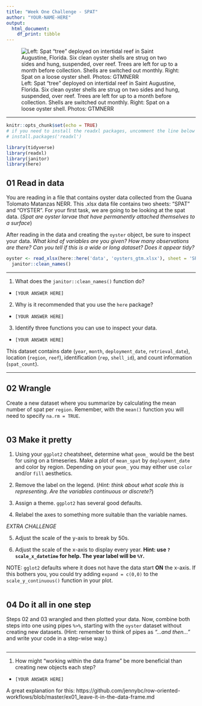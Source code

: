 ```yaml
---
title: "Week One Challenge - SPAT"
author: "YOUR-NAME-HERE"
output:
  html_document:
    df_print: tibble
---
```


![Left: Spat "tree" deployed on intertidal reef in Saint Augustine, Florida. Six clean oyster shells are strug on two sides and hung, suspended, over reef. Trees are left for up to a month before collection. Shells are switched out monthly. Right: Spat on a loose oyster shell. Photos: GTMNERR](ext/spat_cropped.png)

***

```r
knitr::opts_chunk$set(echo = TRUE)
# if you need to install the readxl packages, uncomment the line below
# install.packages('readxl')

library(tidyverse)
library(readxl)
library(janitor)
library(here)

```

## 01 Read in data

You are reading in a file that contains oyster data collected from the Guana Tolomato Matanzas NERR. This .xlsx data file contains two sheets: "SPAT" and "OYSTER". For your first task, we are going to be looking at the spat data. (*Spat are oyster larvae that have permanently attached themselves to a surface*)

After reading in the data and creating the `oyster` object, be sure to inspect your data. *What kind of variables are you given? How many observations are there? Can you tell if this is a wide or long dataset? Does it appear tidy?*

```r
oyster <- read_xlsx(here::here('data', 'oysters_gtm.xlsx'), sheet = 'SPAT') %>%
  janitor::clean_names()
```

***

1.   What does the `janitor::clean_names()` function do? 

*     [YOUR ANSWER HERE]

2.   Why is it recommended that you use the `here` package? 

*     [YOUR ANSWER HERE]

3.   Identify three functions you can use to inspect your data. 

*     [YOUR ANSWER HERE]


This dataset contains date (`year`, `month`, `deployment_date`, `retrieval_date`), location (`region`, `reef`), identification (`rep`, `shell_id`), and count information (`spat_count`). 


***

## 02 Wrangle

Create a new dataset where you summarize by calculating the mean number of spat per `region`. Remember, with the `mean()` function you will need to specify `na.rm = TRUE`.

```r


  
```

## 03 Make it pretty

1.   Using your `ggplot2` cheatsheet, determine what `geom_` would be the best for using on a timeseries. Make a plot of `mean_spat` by `deployment_date` and color by region. Depending on your `geom_` you may either use `color` and/or `fill` aesthetics. 

2.   Remove the label on the legend. (*Hint: think about what scale this is representing. Are the variables continuous or discrete?*)

3.   Assign a theme. `ggplot2` has several good defaults.

4.   Relabel the axes to something more suitable than the variable names. 

*EXTRA CHALLENGE*

5.   Adjust the scale of the y-axis to break by 50s.

6.   Adjust the scale of the x-axis to display every year. **Hint: use `?scale_x_datetime` for help. The year label will be `%Y`.**



NOTE:  `gglot2` defaults where it does not have the data start **ON** the x-axis. If this bothers you, you could try adding `expand = c(0,0)` to the `scale_y_continuous()` function in your plot.

```r



```

## 04 Do it all in one step

Steps 02 and 03 wrangled and then plotted your data. Now, combine both steps into one using pipes `%>%`, starting with the `oyster` dataset without creating new datasets. (Hint: remember to think of pipes as *"...and then..."* and write your code in a step-wise way.)

```r



```

***
1.   How might "working within the data frame" be more beneficial than creating new objects each step?

*     [YOUR ANSWER HERE]

A great explanation for this: https://github.com/jennybc/row-oriented-workflows/blob/master/ex01_leave-it-in-the-data-frame.md 